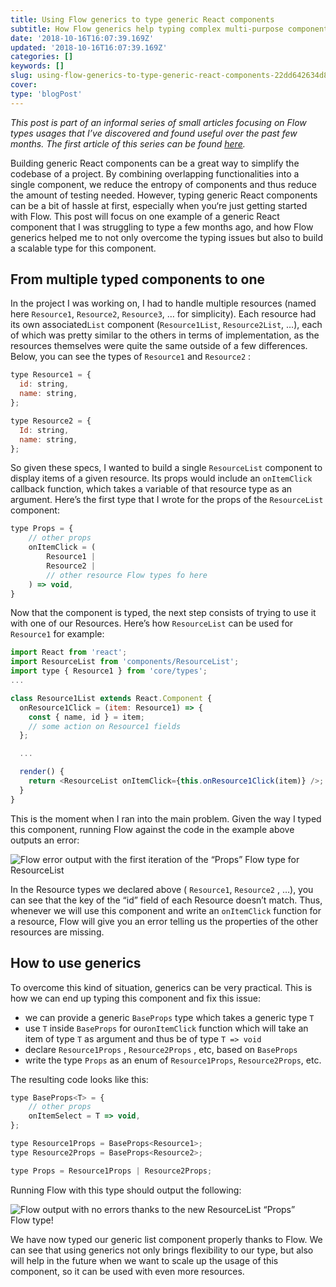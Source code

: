 ```yaml
---
title: Using Flow generics to type generic React components
subtitle: How Flow generics help typing complex multi-purpose components
date: '2018-10-16T16:07:39.169Z'
updated: '2018-10-16T16:07:39.169Z'
categories: []
keywords: []
slug: using-flow-generics-to-type-generic-react-components-22dd642634d8
cover:
type: 'blogPost'
---
```


_This post is part of an informal series of small articles focusing on Flow types usages that I’ve discovered and found useful over the past few months. The first article of this series can be found_ [_here_](https://medium.com/@MaximeHeckel/how-to-efficiently-type-your-styled-components-with-flow-f43930a0dd2b)_._

Building generic React components can be a great way to simplify the codebase of a project. By combining overlapping functionalities into a single component, we reduce the entropy of components and thus reduce the amount of testing needed. However, typing generic React components can be a bit of hassle at first, especially when you‘re just getting started with Flow. This post will focus on one example of a generic React component that I was struggling to type a few months ago, and how Flow generics helped me to not only overcome the typing issues but also to build a scalable type for this component.

## From multiple typed components to one

In the project I was working on, I had to handle multiple resources (named here `Resource1`, `Resource2`, `Resource3`, … for simplicity). Each resource had its own associated`List` component (`Resource1List`, `Resource2List`, …), each of which was pretty similar to the others in terms of implementation, as the resources themselves were quite the same outside of a few differences. Below, you can see the types of `Resource1` and `Resource2` :

```javascript title=Example resource Flow types
type Resource1 = {
  id: string,
  name: string,
};

type Resource2 = {
  Id: string,
  name: string,
};
```

So given these specs, I wanted to build a single `ResourceList` component to display items of a given resource. Its props would include an `onItemClick` callback function, which takes a variable of that resource type as an argument. Here’s the first type that I wrote for the props of the `ResourceList` component:

```javascript title=The first iteration of the “Props” Flow type for ResourceList
type Props = {
    // other props
    onItemClick = (
        Resource1 |
        Resource2 |
        // other resource Flow types fo here
    ) => void,
}
```

Now that the component is typed, the next step consists of trying to use it with one of our Resources. Here’s how `ResourceList` can be used for `Resource1` for example:

```javascript {7} title=Resource1List React component using ResourceList
import React from 'react';
import ResourceList from 'components/ResourceList';
import type { Resource1 } from 'core/types';
...

class Resource1List extends React.Component {
  onResource1Click = (item: Resource1) => {
    const { name, id } = item;
    // some action on Resource1 fields
  };

  ...

  render() {
    return <ResourceList onItemClick={this.onResource1Click(item)} />;
  }
}
```

This is the moment when I ran into the main problem. Given the way I typed this component, running Flow against the code in the example above outputs an error:

![Flow error output with the first iteration of the “Props” Flow type for ResourceList](/static/images/1__K4q47RYFJGlAz0nkpY32hw.png)

In the Resource types we declared above ( `Resource1`, `Resource2` , …), you can see that the key of the “id” field of each Resource doesn’t match. Thus, whenever we will use this component and write an `onItemClick` function for a resource, Flow will give you an error telling us the properties of the other resources are missing.

## How to use generics

To overcome this kind of situation, generics can be very practical. This is how we can end up typing this component and fix this issue:

- we can provide a generic `BaseProps` type which takes a generic type `T`
- use `T` inside `BaseProps` for our`onItemClick` function which will take an item of type `T` as argument and thus be of type `T => void`
- declare `Resource1Props` , `Resource2Props` , etc, based on `BaseProps`
- write the type `Props` as an enum of `Resource1Props`, `Resource2Props`, etc.

The resulting code looks like this:

```javascript {1-4} title=ResourceList “Props” Flow type using a generic BaseProps Flow type
type BaseProps<T> = {
    // other props
    onItemSelect = T => void,
};

type Resource1Props = BaseProps<Resource1>;
type Resource2Props = BaseProps<Resource2>;

type Props = Resource1Props | Resource2Props;
```

Running Flow with this type should output the following:

![Flow output with no errors thanks to the new ResourceList “Props” Flow type!](/static/images/1__tQs3TltRtn__sntDOaUxdLg.png)

We have now typed our generic list component properly thanks to Flow. We can see that using generics not only brings flexibility to our type, but also will help in the future when we want to scale up the usage of this component, so it can be used with even more resources.
